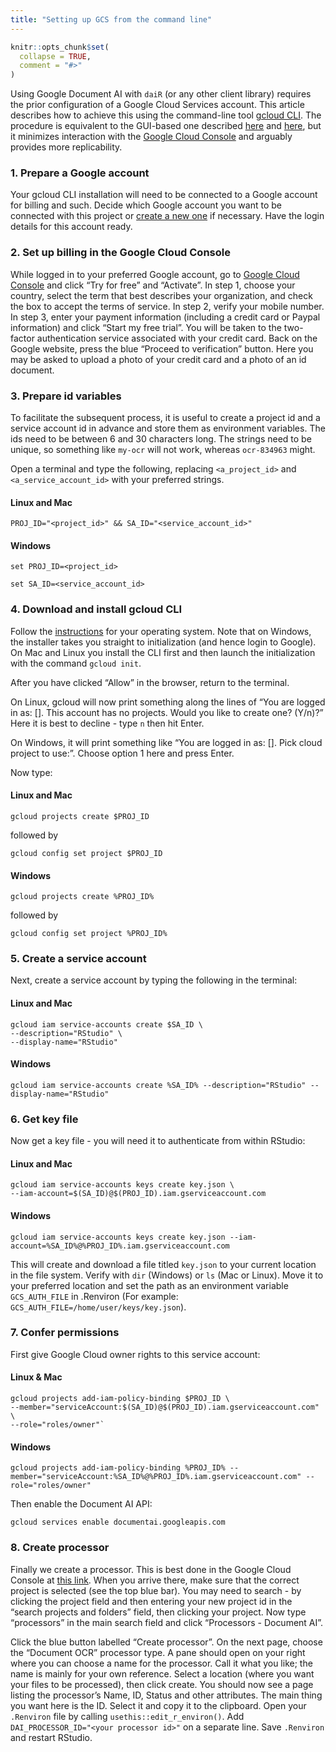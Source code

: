 ```yaml
---
title: "Setting up GCS from the command line"
---
```


```r
knitr::opts_chunk$set(
  collapse = TRUE,
  comment = "#>"
)
```

Using Google Document AI with `daiR` (or any other client library) requires the prior configuration of a Google Cloud Services account. This article describes how to achieve this using the command-line tool [gcloud CLI](https://cloud.google.com/sdk/gcloud/). The procedure is equivalent to the GUI-based one described [here](https://dair.info/articles/setting_up_google_storage.html) and [here](https://dair.info/articles/using_document_ai.html), but it minimizes interaction with the [Google Cloud Console](https://console.cloud.google.com) and arguably provides more replicability.

### 1. Prepare a Google account

Your gcloud CLI installation will need to be connected to a Google account for billing and such. Decide which Google account you want to be connected with this project or [create a new one](https://support.google.com/accounts/answer/27441?hl=en) if necessary. Have the login details for this account ready.

### 2. Set up billing in the Google Cloud Console

While logged in to your preferred Google account, go to [Google Cloud Console](https://console.cloud.google.com) and click "Try for free" and "Activate". In step 1, choose your country, select the term that best describes your organization, and check the box to accept the terms of service. In step 2, verify your mobile number. In step 3, enter your payment information (including a credit card or Paypal information) and click "Start my free trial". You will be taken to the two-factor authentication service associated with your credit card. Back on the Google website, press the blue "Proceed to verification" button. Here you may be asked to upload a photo of your credit card and a photo of an id document.

### 3. Prepare id variables

To facilitate the subsequent process, it is useful to create a project id and a service account id in advance and store them as environment variables. The ids need to be between 6 and 30 characters long. The strings need to be unique, so something like `my-ocr` will not work, whereas `ocr-834963` might. 

Open a terminal and type the following, replacing `<a_project_id>` and `<a_service_account_id>` with your preferred strings.

#### Linux and Mac 

```
PROJ_ID="<project_id>" && SA_ID="<service_account_id>"
```

#### Windows 

```
set PROJ_ID=<project_id>

set SA_ID=<service_account_id>
```

### 4. Download and install gcloud CLI

Follow the [instructions](https://cloud.google.com/sdk/docs/install) for your operating system. Note that on Windows, the installer takes you straight to initialization (and hence login to Google). On Mac and Linux you install the CLI first and then launch the initialization with the command `gcloud init`.  

After you have clicked "Allow" in the browser, return to the terminal.

On Linux, gcloud will now print something along the lines of "You are logged in as: [<YOUR_GMAIL_ADDRESS>]. This account has no projects. Would you like to create one? (Y/n)?" Here it is best to decline - type `n` then hit Enter.

On Windows, it will print something like "You are logged in as: [<YOUR_GMAIL_ADDRESS>]. Pick cloud project to use:". Choose option 1 here and press Enter. 

Now type: 

#### Linux and Mac
`gcloud projects create $PROJ_ID` 

followed by 

`gcloud config set project $PROJ_ID`

#### Windows
`gcloud projects create %PROJ_ID%`

followed by

`gcloud config set project %PROJ_ID%`

### 5. Create a service account

Next, create a service account by typing the following in the terminal:

#### Linux and Mac
```
gcloud iam service-accounts create $SA_ID \
--description="RStudio" \
--display-name="RStudio"
```

#### Windows
```
gcloud iam service-accounts create %SA_ID% --description="RStudio" --display-name="RStudio"
```

### 6. Get key file

Now get a key file - you will need it to authenticate from within RStudio:

#### Linux and Mac
```
gcloud iam service-accounts keys create key.json \
--iam-account=$(SA_ID)@$(PROJ_ID).iam.gserviceaccount.com
```

#### Windows
```
gcloud iam service-accounts keys create key.json --iam-account=%SA_ID%@%PROJ_ID%.iam.gserviceaccount.com
```

This will create and download a file titled `key.json` to your current location in the file system. Verify with `dir` (Windows) or `ls` (Mac or Linux). Move it to your preferred location and set the path as an environment variable `GCS_AUTH_FILE` in .Renviron (For example: `GCS_AUTH_FILE=/home/user/keys/key.json`).

### 7. Confer permissions

First give Google Cloud owner rights to this service account:

#### Linux & Mac
```
gcloud projects add-iam-policy-binding $PROJ_ID \
--member="serviceAccount:$(SA_ID)@$(PROJ_ID).iam.gserviceaccount.com" \
--role="roles/owner"`
```

#### Windows 
```
gcloud projects add-iam-policy-binding %PROJ_ID% --member="serviceAccount:%SA_ID%@%PROJ_ID%.iam.gserviceaccount.com" --role="roles/owner"
```

Then enable the Document AI API:

`gcloud services enable documentai.googleapis.com`

### 8. Create processor

Finally we create a processor. This is best done in the Google Cloud Console at [this link](https://console.cloud.google.com/ai/document-ai/processors). When you arrive there, make sure that the correct project is selected (see the top blue bar). You may need to search - by clicking the project field and then entering your new project id in the "search projects and folders" field, then clicking your project. Now type "processors" in the main search field and click "Processors - Document AI".

Click the blue button labelled “Create processor”. On the next page, choose the “Document OCR” processor type. A pane should open on your right where you can choose a name for the processor. Call it what you like; the name is mainly for your own reference. Select a location (where you want your files to be processed), then click create. You should now see a page listing the processor’s Name, ID, Status and other attributes. The main thing you want here is the ID. Select it and copy it to the clipboard. Open your `.Renviron` file by calling `usethis::edit_r_environ()`. Add `DAI_PROCESSOR_ID="<your processor id>"` on a separate line. Save `.Renviron` and restart RStudio.